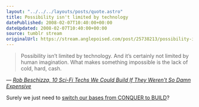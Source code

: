 ```yaml
---
layout: "../../../layouts/posts/quote.astro"
title: Possibility isn't limited by technology
datePublished: 2008-02-07T10:40:00+00:00
dateUpdated: 2008-02-07T10:40:00+00:00
source: tumblr stream
originalUrl: https://stream.anglepoised.com/post/25738213/possibility-isnt-limited-by-technology-and-its
---
```


> Possibility isn&rsquo;t limited by technology. And it&rsquo;s certainly not limited by human imagination. What makes something impossible is the lack of cold, hard, cash.

— <cite>[Rob Beschizza, _10 Sci-Fi Techs We Could Build If They Weren't So Damn Expensive_](https://www.wired.com/2008/01/10-sci-fi-techs/)</cite>

Surely we just need to <a href="http://www.firaxis.com/games/game_detail.php?gameid=7">switch our bases from CONQUER to BUILD</a>?
